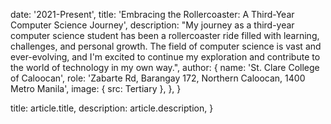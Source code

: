 
  date: '2021-Present',
  title: 'Embracing the Rollercoaster: A Third-Year Computer Science Journey',
  description:
    "My journey as a third-year computer science student has been a rollercoaster ride filled with learning, challenges, and personal growth. The field of computer science is vast and ever-evolving, and I'm excited to continue my exploration and contribute to the world of technology in my own way.",
  author: {
    name: 'St. Clare College of Caloocan',
    role: 'Zabarte Rd, Barangay 172, Northern Caloocan, 1400 Metro Manila',
    image: { src: Tertiary },
  },
}

  title: article.title,
  description: article.description,
}
